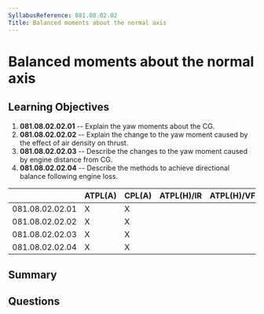 ```yaml
---
SyllabusReference: 081.08.02.02
Title: Balanced moments about the normal axis
---
```


# Balanced moments about the normal axis

## Learning Objectives

1. **081.08.02.02.01** -- Explain the yaw moments about the CG.
2. **081.08.02.02.02** -- Explain the change to the yaw moment caused by the
   effect of air density on thrust.
3. **081.08.02.02.03** -- Describe the changes to the yaw moment caused by
   engine distance from CG.
4. **081.08.02.02.04** -- Describe the methods to achieve directional balance
   following engine loss.

|                 | ATPL(A) | CPL(A) | ATPL(H)/IR | ATPL(H)/VFR | CPL(H) | IR  | CBIR(A) |
| --------------- | ------- | ------ | ---------- | ----------- | ------ | --- | ------- |
| 081.08.02.02.01 | X       | X      |            |             |        |     |         |
| 081.08.02.02.02 | X       | X      |            |             |        |     |         |
| 081.08.02.02.03 | X       | X      |            |             |        |     |         |
| 081.08.02.02.04 | X       | X      |            |             |        |     |         |

## Summary

## Questions
